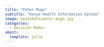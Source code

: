 ```yaml
---
title: "Peter Mugo"
subtitle: "Kenya Health Information System"
image: headshots/peter-mugo.jpg
categories:
  - Decision Maker
about:
  template: jolla
---
```

